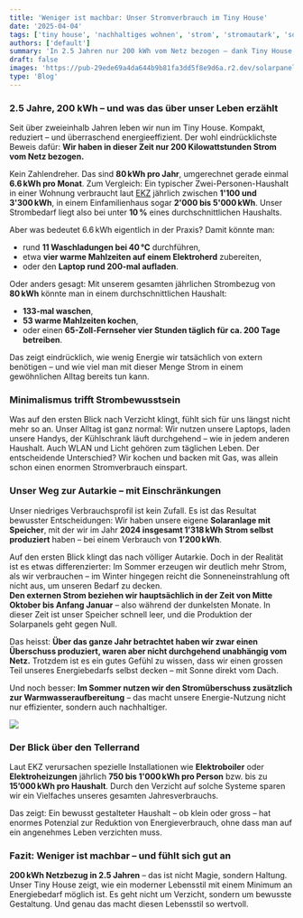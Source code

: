 ```yaml
---
title: 'Weniger ist machbar: Unser Stromverbrauch im Tiny House'
date: '2025-04-04'
tags: ['tiny house', 'nachhaltiges wohnen', 'strom', 'stromautark', 'solar']
authors: ['default']
summary: 'In 2.5 Jahren nur 200 kWh vom Netz bezogen – dank Tiny House, Solarstrom und bewusstem Leben.'
draft: false
images: 'https://pub-29ede69a4da644b9b81fa3dd5f8e9d6a.r2.dev/solarpanels-dach-optimiert.webp'
type: 'Blog'
---
```


### 2.5 Jahre, 200 kWh – und was das über unser Leben erzählt

Seit über zweieinhalb Jahren leben wir nun im Tiny House. Kompakt, reduziert – und überraschend energieeffizient. Der wohl eindrücklichste Beweis dafür: **Wir haben in dieser Zeit nur 200 Kilowattstunden Strom vom Netz bezogen.**

Kein Zahlendreher. Das sind **80 kWh pro Jahr**, umgerechnet gerade einmal **6.6 kWh pro Monat**. Zum Vergleich: Ein typischer Zwei-Personen-Haushalt in einer Wohnung verbraucht laut [EKZ](https://www.ekz.ch/de/privatkunden/strom/stromverbrauch/stromverbrauch-vergleichen.html) jährlich zwischen **1'100 und 3'300 kWh**, in einem Einfamilienhaus sogar **2'000 bis 5'000 kWh**. Unser Strombedarf liegt also bei unter **10 %** eines durchschnittlichen Haushalts.

Aber was bedeutet 6.6 kWh eigentlich in der Praxis? Damit könnte man:

- rund **11 Waschladungen bei 40 °C** durchführen,
- etwa **vier warme Mahlzeiten auf einem Elektroherd** zubereiten,
- oder den **Laptop rund 200-mal aufladen**.

Oder anders gesagt: Mit unserem gesamten jährlichen Strombezug von **80 kWh** könnte man in einem durchschnittlichen Haushalt:

- **133-mal waschen**,
- **53 warme Mahlzeiten kochen**,
- oder einen **65-Zoll-Fernseher vier Stunden täglich für ca. 200 Tage betreiben**.

Das zeigt eindrücklich, wie wenig Energie wir tatsächlich von extern benötigen – und wie viel man mit dieser Menge Strom in einem gewöhnlichen Alltag bereits tun kann.

### Minimalismus trifft Strombewusstsein

Was auf den ersten Blick nach Verzicht klingt, fühlt sich für uns längst nicht mehr so an. Unser Alltag ist ganz normal: Wir nutzen unsere Laptops, laden unsere Handys, der Kühlschrank läuft durchgehend – wie in jedem anderen Haushalt. Auch WLAN und Licht gehören zum täglichen Leben. Der entscheidende Unterschied? Wir kochen und backen mit Gas, was allein schon einen enormen Stromverbrauch einspart.

### Unser Weg zur Autarkie – mit Einschränkungen

Unser niedriges Verbrauchsprofil ist kein Zufall. Es ist das Resultat bewusster Entscheidungen: Wir haben unsere eigene **Solaranlage mit Speicher**, mit der wir im Jahr **2024 insgesamt 1’318 kWh Strom selbst produziert** haben – bei einem Verbrauch von **1’200 kWh**.

Auf den ersten Blick klingt das nach völliger Autarkie. Doch in der Realität ist es etwas differenzierter: Im Sommer erzeugen wir deutlich mehr Strom, als wir verbrauchen – im Winter hingegen reicht die Sonneneinstrahlung oft nicht aus, um unseren Bedarf zu decken.  
**Den externen Strom beziehen wir hauptsächlich in der Zeit von Mitte Oktober bis Anfang Januar** – also während der dunkelsten Monate. In dieser Zeit ist unser Speicher schnell leer, und die Produktion der Solarpanels geht gegen Null.

Das heisst: **Über das ganze Jahr betrachtet haben wir zwar einen Überschuss produziert, waren aber nicht durchgehend unabhängig vom Netz.** Trotzdem ist es ein gutes Gefühl zu wissen, dass wir einen grossen Teil unseres Energiebedarfs selbst decken – mit Sonne direkt vom Dach.

Und noch besser: **Im Sommer nutzen wir den Stromüberschuss zusätzlich zur Warmwasseraufbereitung** – das macht unsere Energie-Nutzung nicht nur effizienter, sondern auch nachhaltiger.

![]({IMAGE_PATH}/stromvergleich-80kwh.webp)

### Der Blick über den Tellerrand

Laut EKZ verursachen spezielle Installationen wie **Elektroboiler** oder **Elektroheizungen** jährlich **750 bis 1'000 kWh pro Person** bzw. bis zu **15’000 kWh pro Haushalt**. Durch den Verzicht auf solche Systeme sparen wir ein Vielfaches unseres gesamten Jahresverbrauchs.

Das zeigt: Ein bewusst gestalteter Haushalt – ob klein oder gross – hat enormes Potenzial zur Reduktion von Energieverbrauch, ohne dass man auf ein angenehmes Leben verzichten muss.

### Fazit: Weniger ist machbar – und fühlt sich gut an

**200 kWh Netzbezug in 2.5 Jahren** – das ist nicht Magie, sondern Haltung. Unser Tiny House zeigt, wie ein moderner Lebensstil mit einem Minimum an Energiebedarf möglich ist. Es geht nicht um Verzicht, sondern um bewusste Gestaltung. Und genau das macht diesen Lebensstil so wertvoll.
